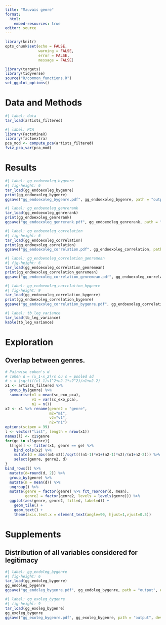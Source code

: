 ```yaml
---
title: "Mauvais genre"
format: 
  html: 
    embed-resources: true
editor: source
---
```


```r
library(knitr)
opts_chunk$set(echo = FALSE, 
               warning = FALSE, 
               error = FALSE,
               message = FALSE)

```

```r
library(targets)
library(tidyverse)
source("R/common_functions.R")
set_ggplot_options()

```

# Data and Methods

```r
#| label: data
tar_load(artists_filtered)
```


```r
#| label: PCA
library(FactoMineR)
library(factoextra)
pca_mod <- compute_pca(artists_filtered)
fviz_pca_var(pca_mod)
```


# Results




```r
#| label: gg_endoexoleg_bygenre
#| fig-height: 6
tar_load(gg_endoexoleg_bygenre)
print(gg_endoexoleg_bygenre)
ggsave("gg_endoexoleg_bygenre.pdf", gg_endoexoleg_bygenre, path = "output", device = "pdf")
```

```r
#| label: gg_endoexoleg_genrerank
tar_load(gg_endoexoleg_genrerank)
print(gg_endoexoleg_genrerank)
ggsave("gg_endoexoleg_genrerank.pdf", gg_endoexoleg_genrerank, path = "output", device = "pdf")
```


```r
#| label: gg_endoexoleg_correlation
#| fig-height: 6
tar_load(gg_endoexoleg_correlation)
print(gg_endoexoleg_correlation)
ggsave("gg_endoexoleg_correlation.pdf", gg_endoexoleg_correlation, path = "output", device = "pdf")
```

```r
#| label: gg_endoexoleg_correlation_genremean
#| fig-height: 6
tar_load(gg_endoexoleg_correlation_genremean)
print(gg_endoexoleg_correlation_genremean)
ggsave("gg_endoexoleg_correlation_genremean.pdf", gg_endoexoleg_correlation_genremean, path = "output", device = "pdf")
```


```r
#| label: gg_endoexoleg_correlation_bygenre
#| fig-height: 9
tar_load(gg_endoexoleg_correlation_bygenre)
print(gg_endoexoleg_correlation_bygenre)
ggsave("gg_endoexoleg_correlation_bygenre.pdf", gg_endoexoleg_correlation_bygenre, path = "output", device = "pdf")
```

```r
#| label: tb_leg_variance
tar_load(tb_leg_variance)
kable(tb_leg_variance)
```

# Exploration

## Overlap between genres.

```r
# Pairwise cohen's d
# cohen d = (x_1-x_2)/s ou s = pooled sd
# s = \sqrt(((n1-1)s1^2+n2-1*s2^2)/n1+n2-2)
x1 <- artists_filtered %>% 
  group_by(genre) %>% 
  summarise(m1 = mean(sc_exo_pca),
            v1 = var(sc_exo_pca),
            n1 = n())
x2 <- x1 %>% rename(genre2 = "genre", 
                    m2="m1",
                    v2="v1",
                    n2="n1")
options(scipen = 99)
l <- vector("list", length = nrow(x1))
names(l) <- x1$genre
for(ge in x1$genre){
  l[[ge]] <- filter(x1, genre == ge) %>% 
    bind_cols(x2) %>% 
    mutate(d = abs((m1-m2))/sqrt(((n1-1)*v1+(n2-1)*v2)/(n1+n2-2))) %>% 
    select(genre, genre2, d)
}
bind_rows(l) %>% 
  mutate(d=round(d, 2)) %>% 
  group_by(genre) %>% 
  mutate(m = mean(d)) %>% 
  ungroup() %>% 
  mutate(genre = factor(genre) %>% fct_reorder(d, mean),
         genre2 = factor(genre2, levels = levels(genre))) %>% 
  ggplot(aes(genre, genre2, fill=d, label=d)) +
    geom_tile() +
    geom_text() +
    theme(axis.text.x = element_text(angle=90, hjust=1,vjust=0.5))

```
# Supplements

## Distribution of all variables considered for legitimacy

```r
#| label: gg_endoleg_bygenre
#| fig-height: 6
tar_load(gg_endoleg_bygenre)
gg_endoleg_bygenre
ggsave("gg_endoleg_bygenre.pdf", gg_endoleg_bygenre, path = "output", device = "pdf")
```

```r
#| label: gg_exoleg_bygenre
#| fig-height: 9
tar_load(gg_exoleg_bygenre)
gg_exoleg_bygenre
ggsave("gg_exoleg_bygenre.pdf", gg_exoleg_bygenre, path = "output", device = "pdf")
```
